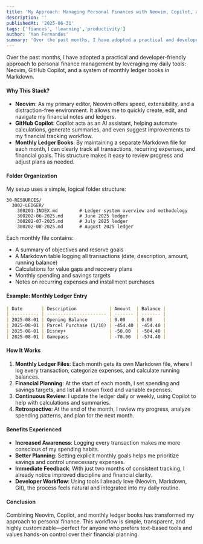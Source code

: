 ```yaml
---
title: 'My Approach: Managing Personal Finances with Neovim, Copilot, and Monthly Ledger Books'
description: ''
publishedAt: '2025-06-31'
tags: ['fiances', 'learning','productivity']
author: 'Yan Fernandes'
summary: 'Over the past months, I have adopted a practical and developer-friendly approach to personal finance management by leveraging my daily tools: Neovim, GitHub Copilot, and a system of monthly ledger books in Markdown.'
---
```



Over the past months, I have adopted a practical and developer-friendly approach to personal finance management by leveraging my daily tools: Neovim, GitHub Copilot, and a system of monthly ledger books in Markdown.

#### Why This Stack?

- **Neovim**: As my primary editor, Neovim offers speed, extensibility, and a distraction-free environment. It allows me to quickly create, edit, and navigate my financial notes and ledgers.
- **GitHub Copilot**: Copilot acts as an AI assistant, helping automate calculations, generate summaries, and even suggest improvements to my financial tracking workflow.
- **Monthly Ledger Books**: By maintaining a separate Markdown file for each month, I can clearly track all transactions, recurring expenses, and financial goals. This structure makes it easy to review progress and adjust plans as needed.

#### Folder Organization

My setup uses a simple, logical folder structure:

```
30-RESOURCES/
  3002-LEDGER/
    300201-INDEX.md        # Ledger system overview and methodology
    300202-06-2025.md      # June 2025 ledger
    300202-07-2025.md      # July 2025 ledger
    300202-08-2025.md      # August 2025 ledger
```

Each monthly file contains:

- A summary of objectives and reserve goals
- A Markdown table logging all transactions (date, description, amount, running balance)
- Calculations for value gaps and recovery plans
- Monthly spending and savings targets
- Notes on recurring expenses and installment purchases

#### Example: Monthly Ledger Entry

```markdown
| Date       | Description            | Amount  | Balance |
| ---------- | ---------------------- | ------- | ------- |
| 2025-08-01 | Opening Balance        | 0.00    | 0.00    |
| 2025-08-01 | Parcel Purchase (1/10) | -454.40 | -454.40 |
| 2025-08-01 | Disney+                | -50.00  | -504.40 |
| 2025-08-01 | Gamepass               | -70.00  | -574.40 |
```

#### How It Works

1. **Monthly Ledger Files**: Each month gets its own Markdown file, where I log every transaction, categorize expenses, and calculate running balances.
2. **Financial Planning**: At the start of each month, I set spending and savings targets, and list all known fixed and variable expenses.
3. **Continuous Review**: I update the ledger daily or weekly, using Copilot to help with calculations and summaries.
4. **Retrospective**: At the end of the month, I review my progress, analyze spending patterns, and plan for the next month.

#### Benefits Experienced

- **Increased Awareness**: Logging every transaction makes me more conscious of my spending habits.
- **Better Planning**: Setting explicit monthly goals helps me prioritize savings and control unnecessary expenses.
- **Immediate Feedback**: With just two months of consistent tracking, I already notice improved discipline and financial clarity.
- **Developer Workflow**: Using tools I already love (Neovim, Markdown, Git), the process feels natural and integrated into my daily routine.

#### Conclusion

Combining Neovim, Copilot, and monthly ledger books has transformed my approach to personal finance. This workflow is simple, transparent, and highly customizable—perfect for anyone who prefers text-based tools and values hands-on control over their financial planning.

